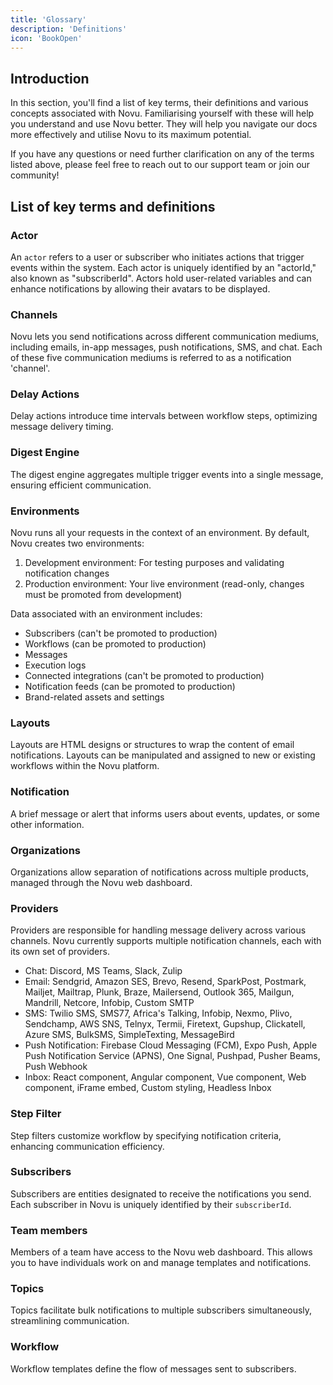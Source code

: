```yaml
---
title: 'Glossary'
description: 'Definitions'
icon: 'BookOpen'
---
```


## Introduction

In this section, you'll find a list of key terms, their definitions and various concepts associated with Novu. Familiarising yourself with these will help you understand and use Novu better. They will help you navigate our docs more effectively and utilise Novu to its maximum potential.

If you have any questions or need further clarification on any of the terms listed above, please feel free to reach out to our support team or join our community!

## List of key terms and definitions

### Actor

An `actor` refers to a user or subscriber who initiates actions that trigger events within the system. Each actor is uniquely identified by an "actorId," also known as "subscriberId". Actors hold user-related variables and can enhance notifications by allowing their avatars to be displayed.

### Channels

Novu lets you send notifications across different communication mediums, including emails, in-app messages, push notifications, SMS, and chat. Each of these five communication mediums is referred to as a notification 'channel'.

### Delay Actions

Delay actions introduce time intervals between workflow steps, optimizing message delivery timing.

### Digest Engine

The digest engine aggregates multiple trigger events into a single message, ensuring efficient communication.

### Environments

Novu runs all your requests in the context of an environment. By default, Novu creates two environments:

1. Development environment: For testing purposes and validating notification changes
2. Production environment: Your live environment (read-only, changes must be promoted from development)

Data associated with an environment includes:

- Subscribers (can't be promoted to production)
- Workflows (can be promoted to production)
- Messages
- Execution logs
- Connected integrations (can't be promoted to production)
- Notification feeds (can be promoted to production)
- Brand-related assets and settings

### Layouts

Layouts are HTML designs or structures to wrap the content of email notifications. Layouts can be manipulated and assigned to new or existing workflows within the Novu platform.

### Notification

A brief message or alert that informs users about events, updates, or some other information.

### Organizations

Organizations allow separation of notifications across multiple products, managed through the Novu web dashboard.

### Providers

Providers are responsible for handling message delivery across various channels. Novu currently supports multiple notification channels, each with its own set of providers.

- Chat: Discord, MS Teams, Slack, Zulip
- Email: Sendgrid, Amazon SES, Brevo, Resend, SparkPost, Postmark, Mailjet, Mailtrap, Plunk, Braze, Mailersend, Outlook 365, Mailgun, Mandrill, Netcore, Infobip, Custom SMTP
- SMS: Twilio SMS, SMS77, Africa's Talking, Infobip, Nexmo, Plivo, Sendchamp, AWS SNS, Telnyx, Termii, Firetext, Gupshup, Clickatell, Azure SMS, BulkSMS, SimpleTexting, MessageBird
- Push Notification: Firebase Cloud Messaging (FCM), Expo Push, Apple Push Notification Service (APNS), One Signal, Pushpad, Pusher Beams, Push Webhook
- Inbox: React component, Angular component, Vue component, Web component, iFrame embed, Custom styling, Headless Inbox

### Step Filter

Step filters customize workflow by specifying notification criteria, enhancing communication efficiency.

### Subscribers

Subscribers are entities designated to receive the notifications you send. Each subscriber in Novu is uniquely identified by their `subscriberId`.

### Team members

Members of a team have access to the Novu web dashboard. This allows you to have individuals work on and manage templates and notifications.

### Topics

Topics facilitate bulk notifications to multiple subscribers simultaneously, streamlining communication.

### Workflow

Workflow templates define the flow of messages sent to subscribers.
